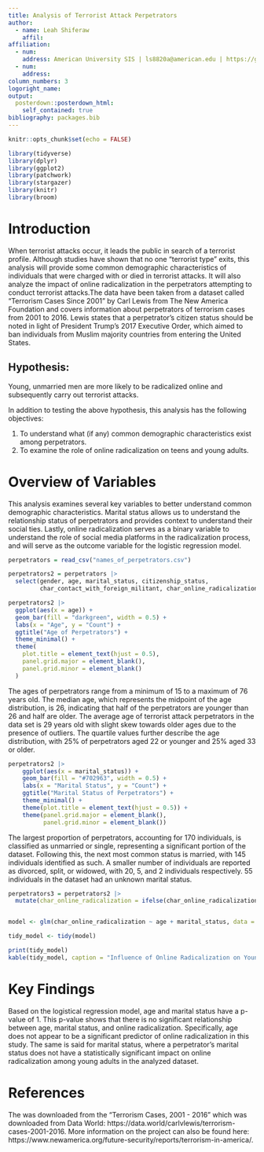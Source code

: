 ```yaml
---
title: Analysis of Terrorist Attack Perpetrators
author:
  - name: Leah Shiferaw
    affil: 
affiliation: 
  - num: 
    address: American University SIS | ls8820a@american.edu | https://github.com/leah-shiferaw 
  - num: 
    address: 
column_numbers: 3
logoright_name: 
output: 
  posterdown::posterdown_html:
    self_contained: true
bibliography: packages.bib
---
```


```r
knitr::opts_chunk$set(echo = FALSE)

library(tidyverse)
library(dplyr)
library(ggplot2)
library(patchwork)
library(stargazer)
library(knitr)
library(broom)

```

# Introduction

When terrorist attacks occur, it leads the public in search of a terrorist profile. Although studies have shown that no one “terrorist type” exits, this analysis will provide some common demographic characteristics of individuals that were charged with or died in terrorist attacks. It will also analyze the impact of online radicalization in the perpetrators attempting to conduct terrorist attacks.The data have been taken from a dataset called “Terrorism Cases Since 2001” by Carl Lewis from The New America Foundation and covers information about perpetrators of terrorism cases from 2001 to 2016. Lewis states that a perpetrator’s citizen status should be noted in light of President Trump’s 2017 Executive Order, which aimed to ban individuals from Muslim majority countries from entering the United States. 

## Hypothesis:

Young, unmarried men are more likely to be radicalized online and subsequently carry out terrorist attacks.

In addition to testing the above hypothesis, this analysis has the following objectives:

1. To understand what (if any) common demographic characteristics exist among perpetrators. 
2. To examine the role of online radicalization on teens and young adults.


# Overview of Variables

This analysis examines several key variables to better understand common demographic characteristics. Marital status allows us to understand the relationship status of perpetrators and provides context to understand their social ties. Lastly, online radicalization serves as a binary variable to understand the role of social media platforms in the radicalization process, and will serve as the outcome variable for the logistic regression model. 


```r

perpetrators = read_csv("names_of_perpetrators.csv")

perpetrators2 = perpetrators |>
  select(gender, age, marital_status, citizenship_status, 
         char_contact_with_foreign_militant, char_online_radicalization)

```



```r

perpetrators2 |>
  ggplot(aes(x = age)) +
  geom_bar(fill = "darkgreen", width = 0.5) + 
  labs(x = "Age", y = "Count") +
  ggtitle("Age of Perpetrators") +
  theme_minimal() +
  theme(
    plot.title = element_text(hjust = 0.5),
    panel.grid.major = element_blank(),  
    panel.grid.minor = element_blank()  
  )

```

The ages of perpetrators range from a minimum of 15 to a maximum of 76 years old. The median age, which represents the midpoint of the age distribution, is 26, indicating that half of the perpetrators are younger than 26 and half are older. The average age of terrorist attack perpetrators in the data set is 29 years old with slight skew towards older ages due to the presence of outliers. The quartile values further describe the age distribution, with 25% of perpetrators aged 22 or younger and 25% aged 33 or older.


```r

perpetrators2 |>
    ggplot(aes(x = marital_status)) +
    geom_bar(fill = "#702963", width = 0.5) + 
    labs(x = "Marital Status", y = "Count") +
    ggtitle("Marital Status of Perpetrators") +
    theme_minimal() +
    theme(plot.title = element_text(hjust = 0.5)) +
    theme(panel.grid.major = element_blank(), 
          panel.grid.minor = element_blank())
```

The largest proportion of perpetrators, accounting for 170 individuals, is classified as unmarried or single, representing a significant portion of the dataset. Following this, the next most common status is married, with 145 individuals identified as such. A smaller number of individuals are reported as divorced, split, or widowed, with 20, 5, and 2 individuals respectively. 55 individuals in the dataset had an unknown marital status.



```r

perpetrators3 = perpetrators2 |>
  mutate(char_online_radicalization = ifelse(char_online_radicalization == "yes", 1, 0))


model <- glm(char_online_radicalization ~ age + marital_status, data = perpetrators3, family = binomial)

tidy_model <- tidy(model)

print(tidy_model)
kable(tidy_model, caption = "Influence of Online Radicalization on Young Adults", format = "html")


```

# Key Findings

Based on the logistical regression model, age and marital status have a p-value of 1. This p-value shows that there is no significant relationship between age, marital status, and online radicalization. Specifically, age does not appear to be a significant predictor of online radicalization in this study. The same is said for marital status, where a perpetrator's marital status does not have a statistically significant impact on online radicalization among young adults in the analyzed dataset.



# References

The was downloaded from the "Terrorism Cases, 2001 - 2016" which was downloaded from Data World: https://data.world/carlvlewis/terrorism-cases-2001-2016. More information on the project can also be found here: https://www.newamerica.org/future-security/reports/terrorism-in-america/. 
